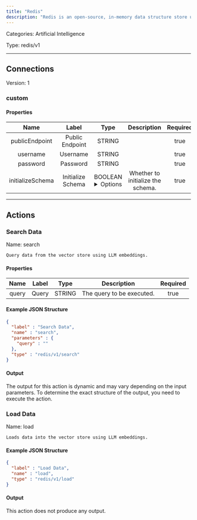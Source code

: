 ```yaml
---
title: "Redis"
description: "Redis is an open-source, in-memory data structure store used as a database, cache, and message broker, known for its high performance and support for various data structures like strings, hashes, lists, sets, and more."
---
```



Categories: Artificial Intelligence


Type: redis/v1

<hr />



## Connections

Version: 1


### custom

#### Properties

|      Name       |      Label     |     Type     |     Description     | Required |
|:---------------:|:--------------:|:------------:|:-------------------:|:--------:|
| publicEndpoint | Public Endpoint | STRING |  | true |
| username | Username | STRING |  | true |
| password | Password | STRING |  | true |
| initializeSchema | Initialize Schema | BOOLEAN <details> <summary> Options </summary> true, false </details> | Whether to initialize the schema. | true |





<hr />


## Actions


### Search Data
Name: search

`Query data from the vector store using LLM embeddings.`

#### Properties

|      Name       |      Label     |     Type     |     Description     | Required |
|:---------------:|:--------------:|:------------:|:-------------------:|:--------:|
| query | Query | STRING | The query to be executed. | true |

#### Example JSON Structure
```json
{
  "label" : "Search Data",
  "name" : "search",
  "parameters" : {
    "query" : ""
  },
  "type" : "redis/v1/search"
}
```

#### Output

The output for this action is dynamic and may vary depending on the input parameters. To determine the exact structure of the output, you need to execute the action.




### Load Data
Name: load

`Loads data into the vector store using LLM embeddings.`

#### Example JSON Structure
```json
{
  "label" : "Load Data",
  "name" : "load",
  "type" : "redis/v1/load"
}
```

#### Output

This action does not produce any output.






